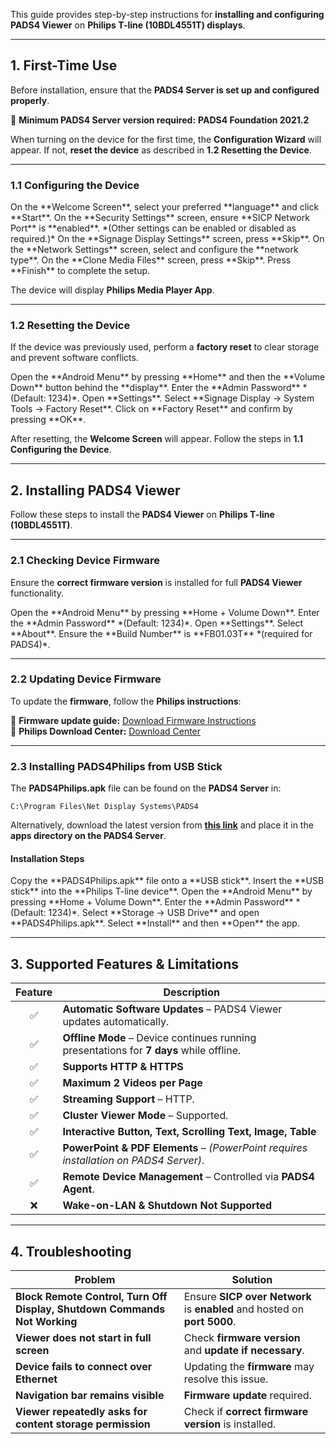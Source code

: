 This guide provides step-by-step instructions for **installing and configuring PADS4 Viewer** on **Philips T-line (10BDL4551T) displays**.

---

## **1. First-Time Use**

Before installation, ensure that the **PADS4 Server is set up and configured properly**.

📌 **Minimum PADS4 Server version required:** **PADS4 Foundation 2021.2**

When turning on the device for the first time, the **Configuration Wizard** will appear. If not, **reset the device** as described in **1.2 Resetting the Device**.

---

### **1.1 Configuring the Device**

<Steps>
  <Step title="Step One">
    On the **Welcome Screen**, select your preferred **language** and click **Start**.
  </Step>
  <Step title="Step Two">
    On the **Security Settings** screen, ensure **SICP Network Port** is **enabled**. *(Other settings can be enabled or disabled as required.)*
  </Step>
  <Step title="Step Three">
    On the **Signage Display Settings** screen, press **Skip**.
  </Step>
  <Step title="Step Four">
    On the **Network Settings** screen, select and configure the **network type**.
  </Step>
  <Step title="Step Five">
    On the **Clone Media Files** screen, press **Skip**.
  </Step>
  <Step title="Step Six">
    Press **Finish** to complete the setup.
  </Step>
</Steps>

The device will display **Philips Media Player App**.

---

### **1.2 Resetting the Device**

If the device was previously used, perform a **factory reset** to clear storage and prevent software conflicts.

<Steps>
  <Step title="Step One">
    Open the **Android Menu** by pressing **Home** and then the **Volume Down** button behind the **display**.
  </Step>
  <Step title="Step Two">
    Enter the **Admin Password** *(Default: 1234)*.
  </Step>
  <Step title="Step Three">
    Open **Settings**.
  </Step>
  <Step title="Step Four">
    Select **Signage Display → System Tools → Factory Reset**.
  </Step>
  <Step title="Step Five">
    Click on **Factory Reset** and confirm by pressing **OK**.
  </Step>
</Steps>

After resetting, the **Welcome Screen** will appear. Follow the steps in **1.1 Configuring the Device**.

---

## **2. Installing PADS4 Viewer**

Follow these steps to install the **PADS4 Viewer** on **Philips T-line (10BDL4551T)**.

---

### **2.1 Checking Device Firmware**

Ensure the **correct firmware version** is installed for full **PADS4 Viewer** functionality.

<Steps>
  <Step title="Step One">
    Open the **Android Menu** by pressing **Home + Volume Down**.
  </Step>
  <Step title="Step Two">
    Enter the **Admin Password** *(Default: 1234)*.
  </Step>
  <Step title="Step Three">
    Open **Settings**.
  </Step>
  <Step title="Step Four">
    Select **About**.
  </Step>
  <Step title="Step Five">
    Ensure the **Build Number** is **FB01.03T** *(required for PADS4)*.
  </Step>
</Steps>

---

### **2.2 Updating Device Firmware**

To update the **firmware**, follow the **Philips instructions**:

📌 **Firmware update guide:** [Download Firmware Instructions](https://www.dropbox.com/s/isi1ksa6pyy9oig/10BDL4551TLatestReleaseFW.pdf?dl=0)  
📌 **Philips Download Center:** [Download Center](https://www.dropbox.com/s/fje9ge0ao8at6rq/One_Link.xlsm?dl=0)

---

### **2.3 Installing PADS4Philips from USB Stick**

The **PADS4Philips.apk** file can be found on the **PADS4 Server** in:

```
C:\Program Files\Net Display Systems\PADS4
```

Alternatively, download the latest version from **[this link](http://go.pads4.com/?fwlink=1006)** and place it in the **apps directory on the PADS4 Server**.

#### **Installation Steps**

<Steps>
  <Step title="Step One">
    Copy the **PADS4Philips.apk** file onto a **USB stick**.
  </Step>
  <Step title="Step Two">
    Insert the **USB stick** into the **Philips T-line device**.
  </Step>
  <Step title="Step Three">
    Open the **Android Menu** by pressing **Home + Volume Down**.
  </Step>
  <Step title="Step Four">
    Enter the **Admin Password** *(Default: 1234)*.
  </Step>
  <Step title="Step Five">
    Select **Storage → USB Drive** and open **PADS4Philips.apk**.
  </Step>
  <Step title="Step Six">
    Select **Install** and then **Open** the app.
  </Step>
</Steps>

---

## **3. Supported Features & Limitations**

| Feature | Description |
|:------:|------------|
| ✅ | **Automatic Software Updates** – PADS4 Viewer updates automatically. |
| ✅ | **Offline Mode** – Device continues running presentations for **7 days** while offline. |
| ✅ | **Supports HTTP & HTTPS** |
| ✅ | **Maximum 2 Videos per Page** |
| ✅ | **Streaming Support** – HTTP. |
| ✅ | **Cluster Viewer Mode** – Supported. |
| ✅ | **Interactive Button, Text, Scrolling Text, Image, Table** |
| ✅ | **PowerPoint & PDF Elements** – *(PowerPoint requires installation on PADS4 Server)*. |
| ✅ | **Remote Device Management** – Controlled via **PADS4 Agent**. |
| ❌ | **Wake-on-LAN & Shutdown Not Supported** |

---

## **4. Troubleshooting**

| **Problem** | **Solution** |
|------------|-------------|
| **Block Remote Control, Turn Off Display, Shutdown Commands Not Working** | Ensure **SICP over Network** is **enabled** and hosted on **port 5000**. |
| **Viewer does not start in full screen** | Check **firmware version** and **update if necessary**. |
| **Device fails to connect over Ethernet** | Updating the **firmware** may resolve this issue. |
| **Navigation bar remains visible** | **Firmware update** required. |
| **Viewer repeatedly asks for content storage permission** | Check if **correct firmware version** is installed. |
